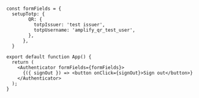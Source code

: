 ```tsx{3-9, 17}

const formFields = {
  setupTotp: {
        QR: {
          totpIssuer: 'test issuer',
          totpUsername: 'amplify_qr_test_user',
        },
      },
  }

export default function App() {
  return (
    <Authenticator formFields={formFields}>
      {({ signOut }) => <button onClick={signOut}>Sign out</button>}
    </Authenticator>
  );
}
```
